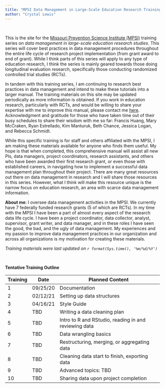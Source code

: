 ```yaml
---
title: "MPSI Data Management in Large-Scale Education Research Training Series"
author: "Crystal Lewis"
---
```


<br>  

This is the site for the [Missouri Prevention Science Institute (MPSI)](http://moprevention.org/) training series on *data management in large-scale education research studies*. This series will cover best practices in data management procedures throughout the entire life cycle of research project implementation (from grant award to end of grant). While I think parts of this series will apply to any type of education research, I think the series is mainly geared towards those doing longitudinal evaluation research, specifically those conducting randomized controlled trial studies (RCTs).

In tandem with this training series, I am continuing to research best practices in data management and intend to make these tutorials into a larger manual. The training materials on this site may be updated periodically as more information is obtained. If you work in education research, particularly with RCTs, and would be willing to share your expertise with me to improve this manual, please contact me [here](mailto:hamptoncg@missouri.edu). Acknowledgment and gratitude for those who have taken time out of their busy schedules to share their wisdom with me so far: Francis Huang, Mary McCraken, Ryan Estrellado, Kim Manturuk, Beth Chance, Jessica Logan, and Rebecca Schmidt.

While this specific training is for staff and others affiliated with the MPSI, I am making these materials available for anyone who finds them useful. My hope is that when completed, this comprehensive manual will assist all new PIs, data managers, project coordinators, research assistants, and others who have been awarded their first research grant, or even those with established careers, in navigating how to implement a successful data management plan throughout their project. There are many great resources out there on data management in research and I will share those resources in this series. However, what I think will make this resource unique is the narrow focus on education research, an area with scarce data management information.

**About me**: I oversee data management activities in the MPSI. We currently have 7 federally funded research grants (5 of which are RCTs). In my time with the MPSI I have been a part of almost every aspect of the research data life cycle. I have been a project coordinator, data collector, analyst, supervisor, grant writer, and data manager, and in these roles I have seen the good, the bad, and the ugly of data management. My experiences and my passion to improve data management practices in our organization and across all organizations is my motivation for creating these materials.

*Training materials were last updated on `r format(Sys.time(), '%m/%d/%Y')`*  

<br>

**Tentative Training Outline** 

| Training | Date     | Planned Content                                                       |
|----------|----------|-----------------------------------------------------------------------|
|1         | 09/25/20 |Documentation                                                          |
|2         | 02/12/21 |Setting up data structures                                             |
|3         | 04/16/21 |Style Guide                                                            |
|4         | TBD      |Writing a data cleaning plan                                           |
|5         | TBD      |Intro to R and RStudio, reading in and reviewing data                  |
|6         | TBD      |Data wrangling basics                                                  |
|7         | TBD      |Restructuring, merging, or aggregating data                            |
|8         | TBD      |Cleaning data start to finish, exporting data                          |
|9         | TBD      |Advanced topics: TBD                                                   |
|10        | TBD      |Sharing data upon project completion                                   |

